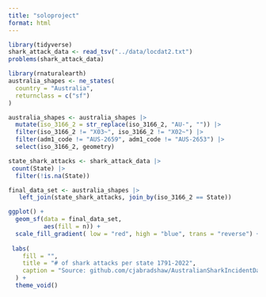 ```yaml
---
title: "soloproject"
format: html
---
```


```r
library(tidyverse)
shark_attack_data <- read_tsv("../data/locdat2.txt")
problems(shark_attack_data)
```


```r
library(rnaturalearth)
australia_shapes <- ne_states(
  country = "Australia",
  returnclass = c("sf")
)


```


```r
australia_shapes <- australia_shapes |>
  mutate(iso_3166_2 = str_replace(iso_3166_2, "AU-", "")) |>
  filter(iso_3166_2 != "X03~", iso_3166_2 != "X02~") |>
  filter(adm1_code != "AUS-2659", adm1_code != "AUS-2653") |>
  select(iso_3166_2, geometry)

```

```r
state_shark_attacks <- shark_attack_data |>
 count(State) |>
  filter(!is.na(State))
```

```r
final_data_set <- australia_shapes |>
   left_join(state_shark_attacks, join_by(iso_3166_2 == State))
```

```r
ggplot() +
  geom_sf(data = final_data_set,
          aes(fill = n)) +
  scale_fill_gradient( low = "red", high = "blue", trans = "reverse") +
 
 labs(
    fill = "",
    title = "# of shark attacks per state 1791-2022",
    caption = "Source: github.com/cjabradshaw/AustralianSharkIncidentDatabase"
  ) +
  theme_void()
```
